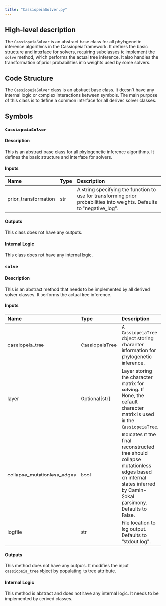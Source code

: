 ```yaml
---
title: "CassiopeiaSolver.py"
---
```


## High-level description
The `CassiopeiaSolver` is an abstract base class for all phylogenetic inference algorithms in the Cassiopeia framework. It defines the basic structure and interface for solvers, requiring subclasses to implement the `solve` method, which performs the actual tree inference. It also handles the transformation of prior probabilities into weights used by some solvers.

## Code Structure
The `CassiopeiaSolver` class is an abstract base class. It doesn't have any internal logic or complex interactions between symbols. The main purpose of this class is to define a common interface for all derived solver classes.

## Symbols

### `CassiopeiaSolver`
#### Description
This is an abstract base class for all phylogenetic inference algorithms. It defines the basic structure and interface for solvers.

#### Inputs
| Name | Type | Description |
|:-----|:-----|:------------|
| prior_transformation | str | A string specifying the function to use for transforming prior probabilities into weights. Defaults to "negative_log". |

#### Outputs
This class does not have any outputs.

#### Internal Logic
This class does not have any internal logic.

### `solve`
#### Description
This is an abstract method that needs to be implemented by all derived solver classes. It performs the actual tree inference.

#### Inputs
| Name | Type | Description |
|:-----|:-----|:------------|
| cassiopeia_tree | CassiopeiaTree | A `CassiopeiaTree` object storing character information for phylogenetic inference. |
| layer | Optional[str] | Layer storing the character matrix for solving. If None, the default character matrix is used in the `CassiopeiaTree`. |
| collapse_mutationless_edges | bool | Indicates if the final reconstructed tree should collapse mutationless edges based on internal states inferred by Camin-Sokal parsimony. Defaults to False. |
| logfile | str | File location to log output. Defaults to "stdout.log". |

#### Outputs
This method does not have any outputs. It modifies the input `cassiopeia_tree` object by populating its tree attribute.

#### Internal Logic
This method is abstract and does not have any internal logic. It needs to be implemented by derived classes.
